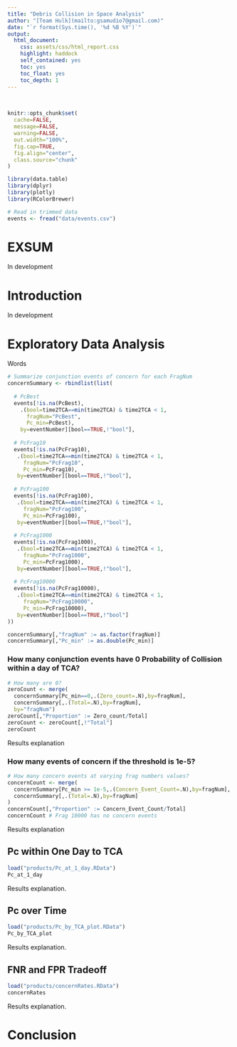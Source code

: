 ```yaml
---
title: "Debris Collision in Space Analysis"
author: "[Team Hulk](mailto:gsamudio7@gmail.com)"
date: "`r format(Sys.time(), '%d %B %Y')`"
output:
  html_document:
    css: assets/css/html_report.css
    highlight: haddock
    self_contained: yes
    toc: yes
    toc_float: yes
    toc_depth: 1
---
```




<style>
#nav_logo {
  width: 100%;
}

#TOC {
  border: None;
  margin-top: 10.5px;
}

</style>

<br>


```r
knitr::opts_chunk$set(
  cache=FALSE,
  message=FALSE,
  warning=FALSE,
  out.width="100%",
  fig.cap=TRUE,
  fig.align="center",
  class.source="chunk"
)

library(data.table)
library(dplyr)
library(plotly)
library(RColorBrewer)

# Read in trimmed data
events <- fread("data/events.csv")

```

# EXSUM
In development

# Introduction
In development

# Exploratory Data Analysis {.tabset .tabset-fade}
Words

```r
# Summarize conjunction events of concern for each FragNum
concernSummary <- rbindlist(list(
  
  # PcBest
  events[!is.na(PcBest),
    .(bool=time2TCA==min(time2TCA) & time2TCA < 1,
      fragNum="PcBest",
      Pc_min=PcBest),
    by=eventNumber][bool==TRUE,!"bool"],
  
  # PcFrag10
  events[!is.na(PcFrag10),
   .(bool=time2TCA==min(time2TCA) & time2TCA < 1,
     fragNum="PcFrag10",
     Pc_min=PcFrag10),
   by=eventNumber][bool==TRUE,!"bool"],
  
  # PcFrag100
  events[!is.na(PcFrag100),
   .(bool=time2TCA==min(time2TCA) & time2TCA < 1,
     fragNum="PcFrag100",
     Pc_min=PcFrag100),
   by=eventNumber][bool==TRUE,!"bool"],
  
  # PcFrag1000
  events[!is.na(PcFrag1000),
   .(bool=time2TCA==min(time2TCA) & time2TCA < 1,
     fragNum="PcFrag1000",
     Pc_min=PcFrag1000),
   by=eventNumber][bool==TRUE,!"bool"],
  
  # PcFrag10000
  events[!is.na(PcFrag10000),
   .(bool=time2TCA==min(time2TCA) & time2TCA < 1,
     fragNum="PcFrag10000",
     Pc_min=PcFrag10000),
   by=eventNumber][bool==TRUE,!"bool"]
))

concernSummary[,"fragNum" := as.factor(fragNum)]
concernSummary[,"Pc_min" := as.double(Pc_min)]
```

### How many conjunction events have 0 Probability of Collision within a day of TCA?
```r
# How many are 0?
zeroCount <- merge(
  concernSummary[Pc_min==0,.(Zero_count=.N),by=fragNum],
  concernSummary[,.(Total=.N),by=fragNum],
  by="fragNum")
zeroCount[,"Proportion" := Zero_count/Total]
zeroCount <- zeroCount[,!"Total"]
zeroCount
```
Results explanation


### How many events of concern if the threshold is 1e-5?
```r
# How many concern events at varying frag numbers values?
concernCount <- merge(
  concernSummary[Pc_min >= 1e-5,.(Concern_Event_Count=.N),by=fragNum],
  concernSummary[,.(Total=.N),by=fragNum]
)
concernCount[,"Proportion" := Concern_Event_Count/Total]
concernCount # Frag 10000 has no concern events

```

Results explanation

## Pc within One Day to TCA

```r
load("products/Pc_at_1_day.RData")
Pc_at_1_day
```
Results explanation.


## Pc over Time

```r
load("products/Pc_by_TCA_plot.RData")
Pc_by_TCA_plot
```
Results explanation.


## FNR and FPR Tradeoff

```r
load("products/concernRates.RData")
concernRates
```
Results explanation.

# Conclusion